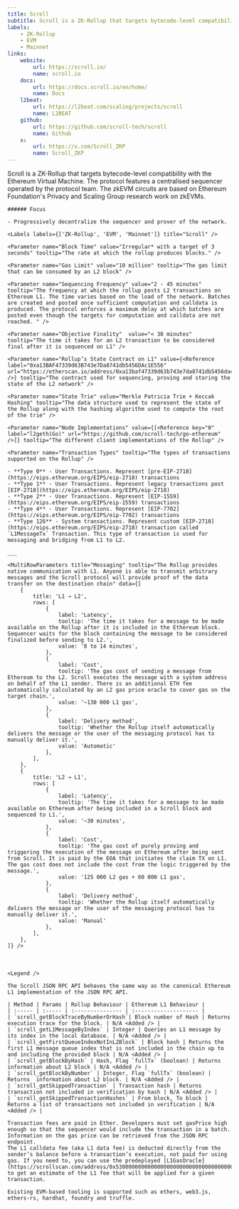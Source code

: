```yaml
---
title: Scroll
subtitle: Scroll is a ZK-Rollup that targets bytecode-level compatibility with the Ethereum Virtual Machine. The protocol features a centralised sequencer operated by the protocol team. The zkEVM circuits are based on Ethereum Foundation's Privacy and Scaling Group research work on ZK-EVMs.
labels:
    - ZK-Rollup
    - EVM
    - Mainnet
links:
    website:
        url: https://scroll.io/
        name: scroll.io
    docs:
        url: https://docs.scroll.io/en/home/
        name: Docs
    l2beat:
        url: https://l2beat.com/scaling/projects/scroll
        name: L2BEAT
    github:
        url: https://github.com/scroll-tech/scroll
        name: Github
    x:
        url: https://x.com/Scroll_ZKP
        name: Scroll_ZKP
---
```


<Section title="Overview">
    Scroll is a ZK-Rollup that targets bytecode-level compatibility with the Ethereum Virtual Machine. The protocol features a centralised sequencer operated by the protocol team. The zkEVM circuits are based on Ethereum Foundation's Privacy and Scaling Group research work on zkEVMs.
    
    ###### Focus

    - Progressively decentralize the sequencer and prover of the network.

    <Labels labels={['ZK-Rollup', 'EVM', 'Mainnet']} title="Scroll" />

</Section>

<Section title="General">

    <Parameter name="Block Time" value="Irregular* with a target of 3 seconds" tooltip="The rate at which the rollup produces blocks." />

    <Parameter name="Gas Limit" value="10 million" tooltip="The gas limit that can be consumed by an L2 block" />

    <Parameter name="Sequencing Frequency" value="2 - 45 minutes" tooltip="The frequency at which the rollup posts L2 transactions on Ethereum L1. The time varies based on the load of the network. Batches are created and posted once sufficient computation and calldata is produced. The protocol enforces a maximum delay at which batches are posted even though the targets for computation and calldata are not reached. " />

    <Parameter name="Objective Finality"  value="< 30 minutes" tooltip="The time it takes for an L2 transaction to be considered final after it is sequenced on L1" />

    <Parameter name="Rollup’s State Contract on L1" value={<Reference label="0xa13BAF47339d63B743e7Da8741db5456DAc1E556" url="https://etherscan.io/address/0xa13baf47339d63b743e7da8741db5456dac1e556" />} tooltip="The contract used for sequencing, proving and storing the state of the L2 network" />

    <Parameter name="State Trie" value="Merkle Patricia Trie + Keccak Hashing" tooltip="The data structure used to represent the state of the Rollup along with the hashing algorithm used to compute the root of the trie" />

    <Parameter name="Node Implementations" value={[<Reference key="0" label="l2geth(Go)" url="https://github.com/scroll-tech/go-ethereum" />]} tooltip="The different client implementations of the Rollup" />

    <Parameter name="Transaction Types" tooltip="The types of transactions supported on the Rollup" />

    - **Type 0** - User Transactions. Represent [pre-EIP-2718](https://eips.ethereum.org/EIPS/eip-2718) transactions
    - **Type 1** - User Transactions. Represent legacy transactions post [EIP-2718](https://eips.ethereum.org/EIPS/eip-2718)
    - **Type 2** - User Transactions. Represent [EIP-1559](https://eips.ethereum.org/EIPS/eip-1559) transactions
    - **Type 4** - User Transactions. Represent [EIP-7702](https://eips.ethereum.org/EIPS/eip-7702) transactions
    - **Type 126** - System transactions. Represent custom [EIP-2718](https://eips.ethereum.org/EIPS/eip-2718) transaction called `L1MessageTx` Transaction. This type of transaction is used for messaging and bridging from L1 to L2.

    ___

    <MultiRowParameters title="Messaging" tooltip="The Rollup provides native communication with L1. Anyone is able to transmit arbitrary messages and the Scroll protocol will provide proof of the data transfer on the destination chain" data={[
        {
            title: 'L1 → L2',
            rows: [
                {
                    label: 'Latency',
                    tooltip: 'The time it takes for a message to be made available on the Rollup after it is included in the Ethereum block. Sequencer waits for the block containing the message to be considered finalized before sending to L2.',
                    value: '8 to 14 minutes',
                },  
                {
                    label: 'Cost',
                    tooltip: 'The gas cost of sending a message from Ethereum to the L2. Scroll executes the message with a system address on behalf of the L1 sender. There is an additional ETH fee automatically calculated by an L2 gas price oracle to cover gas on the target chain.',
                    value: '~130 000 L1 gas',
                },
                {
                    label: 'Delivery method',
                    tooltip: 'Whether the Rollup itself automatically delivers the message or the user of the messaging protocol has to manually deliver it.',
                    value: 'Automatic'
                },
            ],
        },
        {
            title: 'L2 → L1',
            rows: [
                {
                    label: 'Latency',
                    tooltip: 'The time it takes for a message to be made available on Ethereum after being included in a Scroll block and sequenced to L1.',
                    value: '~30 minutes',
                },
                {
                    label: 'Cost',
                    tooltip: 'The gas cost of purely proving and triggering the execution of the message on Ethereum after being sent from Scroll. It is paid by the EOA that initiates the claim TX on L1. The gas cost does not include the cost from the logic triggered by the message.',
                    value: '125 000 L2 gas + 60 000 L1 gas',
                },
                {
                    label: 'Delivery method',
                    tooltip: 'Whether the Rollup itself automatically delivers the message or the user of the messaging protocol has to manually deliver it.',
                    value: 'Manual'
                },
            ],
        },
    ]} />

</Section>

<Section title="OPCODEs">
    <Table data={opcodes} type="opcodes" />
</Section>

<Section title="Precompiled Contracts">
    <Table data={precompiles} type="precompiles" />
</Section>

<Section title="System Contracts">
    <Table data={system_contracts} type="system_contracts" />
</Section>

<Section title="RPC-API">

    <Legend />

    The Scroll JSON RPC API behaves the same way as the canonical Ethereum L1 implementation of the JSON RPC API.

    | Method | Params | Rollup Behaviour | Ethereum L1 Behaviour |
    | :----- | :----- | :--------------- | :-------------------- |
    | `scroll_getBlockTraceByNumberOrHash`| Block number of Hash | Returns execution trace for the block. | N/A <Added /> |
    | `scroll_getL1MessageByIndex` | Integer | Queries an L1 message by its index in the local database. | N/A <Added /> |
    | `scroll_getFirstQueueIndexNotInL2Block` | Block hash | Returns the first L1 message queue index that is not included in the chain up to and including the provided block | N/A <Added /> |
    | `scroll_getBlockByHash` | Hash, Flag `fullTx` (boolean) | Returns information about L2 block | N/A <Added /> |
    | `scroll_getBlockByNumber` | Integer, Flag `fullTx` (boolean) | Returns  information about L2 block. | N/A <Added /> |
    | `scroll_getSkippedTransaction` | Transaction hash | Returns transaction not included in verification by hash | N/A <Added /> |
    | `scroll_getSkippedTransactionHashes` | From block, To block | Returns a list of transactions not included in verification | N/A <Added /> |
    
</Section>

<Section title="Transaction Fees">

    Transaction fees are paid in Ether. Developers must set gasPrice high enough so that the sequencer would include the transaction in a batch. Information on the gas price can be retrieved from the JSON RPC endpoint.
    The L1 calldata fee (aka L1 data fee) is deducted directly from the sender’s balance before a transaction’s execution, not paid for using gas. If you need to, you can use the predeployed [L1GasOracle](https://scrollscan.com/address/0x5300000000000000000000000000000000000002) to get an estimate of the L1 fee that will be applied for a given transaction.

</Section>

<Section title="Tools">

    Existing EVM-based tooling is supported such as ethers, web3.js, ethers-rs, hardhat, foundry and truffle.

</Section>
